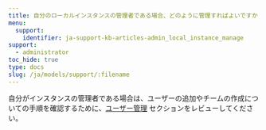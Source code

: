 ```yaml
---
title: 自分のローカルインスタンスの管理者である場合、どのように管理すればよいですか？
menu:
  support:
    identifier: ja-support-kb-articles-admin_local_instance_manage
support:
  - administrator
toc_hide: true
type: docs
slug: /ja/models/support/:filename
---
```

自分がインスタンスの管理者である場合は、ユーザーの追加やチームの作成についての手順を確認するために、[ユーザー管理](/ja/platform/hosting/iam/access-management/manage-organization) セクションをレビューしてください。